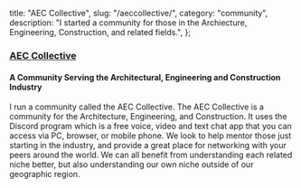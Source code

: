   title: "AEC Collective",
  slug: "/aeccollective/",
  category: "community",
  description:
    "I started a community for those in the Archiecture, Engineering, Construction, and related fields.",
};

### [AEC Collective](https://www.aeccollective.com/)

#### A Community Serving the Architectural, Engineering and Construction Industry

I run a community called the AEC Collective. The AEC Collective is a
community for the Architecture, Engineering, and Construction. It uses
the Discord program which is a free voice, video and text chat app that
you can access via PC, browser, or mobile phone. We look to help mentor
those just starting in the industry, and provide a great place for
networking with your peers around the world. We can all benefit from
understanding each related niche better, but also understanding our own
niche outside of our geographic region.
